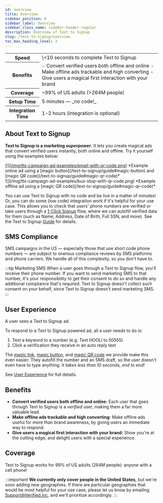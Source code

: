 ```yaml
---
id: overview
title: Overview
sidebar_position: 0
sidebar_label: Overview
sidebar_class_name: sidebar-header-regular
description: Overview of Text to Signup
slug: /text-to-signup/overview
toc_max_heading_level: 3
---
```




<table>
    <tr>
        <th>Speed</th>
        <td>\<10 seconds to complete Text to Signup</td>
    </tr>
    <tr>
        <th>Benefits</th>
        <td>
            - Convert verified users both offline and online
            - Make offline ads trackable and high converting
            - Give users a magical first interaction with your brand
        </td>
    </tr>
    <tr>
        <th>Coverage</th>
        <td>~99% of US adults (>264M people)</td>
    </tr>
    <tr>
        <th>Setup Time</th>
        <td>5 minutes — _no code!_</td>
    </tr>
    <tr>
        <th>Integration Time</th>
        <td>1-2 hours (integration is optional)</td>
    </tr>
</table>


## About Text to Signup

**Text to Signup is a marketing _superpower_.** It lets you create magical ads that convert verified users instantly, both online and offline. Try it yourself using the examples below:

<div class="two-image-grid-container">
    <div class="two-image-grid-row">
        <div class="two-image-grid-column">
            <a target="_blank" href="https://1-click.verified.inc/tts/84fdts">![](/img/tts-campaign-ad-examples/email-with-qr-code.png)</a>
            *Example online ad using a [magic button](/text-to-signup/guide#magic-button) and [magic QR code](/text-to-signup/guide#magic-qr-code)*
        </div>
        <div class="two-image-grid-column">
            ![](/img/tts-campaign-ad-examples/bus-stop-with-qr-code.png)
            *Example offline ad using a [magic QR code](/text-to-signup/guide#magic-qr-code)*
        </div>
    </div>
</div>

You can use Text to Signup with no code and be live in a matter of minutes! Or, you can do some (low code) integration work if it's helpful for your use case. This allows you to check that users' phone numbers are verified or take users through a [1-Click Signup](/1-click-signup) flow, where we can autofill verified data for them (such as Name, Address, Date of Birth, Full SSN, and more). See the Text to Signup [Guide](/text-to-signup/guide) for details.


## SMS Compliance

SMS campaigns in the US — especially those that use short code phone numbers — are subject to onerous compliance reviews by SMS platforms and phone carriers. We handle all of this complexity, so you don't have to. 

:::tip Marketing SMS
When a user goes through a Text to Signup flow, you'll receive their phone number. If you want to send marketing SMS to that number, it's your responsibility to get their consent to do so and handle any additional compliance that's required. Text to Signup doesn't collect such consent on your behalf, since Text to Signup doesn't send marketing SMS.
:::


## User Experience

A user sees a Text to Signup ad.

To respond to a Text to Signup powered ad, all a user needs to do is:
1. Text a keyword to a number (e.g. Text HOOLI to 50555)
2. Click a verification they receive in an auto reply text

The [magic link](/text-to-signup/guide#magic-link), [magic button](/text-to-signup/guide#magic-button), and [magic QR code](/text-to-signup/guide#magic-qr-code) we provide make this even easier: They autofill the number and an SMS draft, so the user doesn't even have to type anything. _It takes less than 10 seconds, end to end!_ 

See [User Experience](/text-to-signup/user-experience) for full details.


## Benefits

- **Convert verified users both offline and online:** Each user that goes through Text to Signup is a _verified_ user, making them a far more valuable lead.
- **Make offline ads trackable and high converting:** Make offline ads useful for more than brand awareness, by giving users an immediate way to respond.
- **Give users a magical first interaction with your brand:** Show you're at the cutting edge, and delight users with a special experience.


## Coverage

Text to Signup works for 99% of US adults (264M people): anyone with a cell phone!

:::important
**We currently only cover people in the United States,** but we're soon adding new geographies. If there are particular geographies that would be most helpful for your use case, please let us know by emailing Support@Verified.inc, and we'll prioritize accordingly.
:::